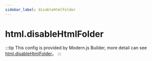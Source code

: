 ```yaml
---
sidebar_label: disableHtmlFolder
---
```


# html.disableHtmlFolder

:::tip
This config is provided by Modern.js Builder, more detail can see [html.disableHtmlFolder](https://modernjs.dev/builder/en/api/config-html.html#html-disablehtmlfolder)。
:::


<Main />

